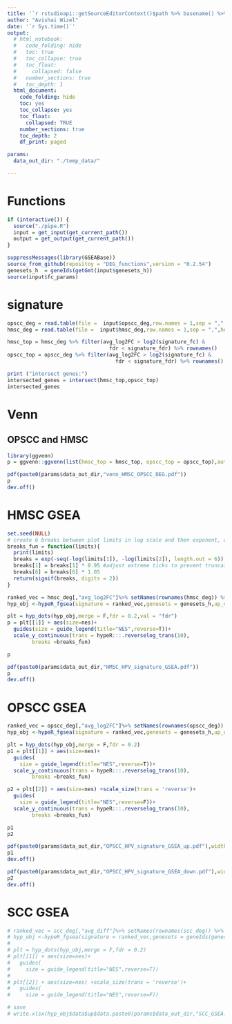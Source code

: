 ```yaml
---
title: '`r rstudioapi::getSourceEditorContext()$path %>% basename() %>% gsub(pattern = "\\.Rmd",replacement = "")`' 
author: "Avishai Wizel"
date: '`r Sys.time()`'
output:
  # html_notebook:
  #   code_folding: hide
  #   toc: true
  #   toc_collapse: true
  #   toc_float:
  #     collapsed: false
  #   number_sections: true
  #   toc_depth: 1
  html_document:
    code_folding: hide
    toc: yes
    toc_collapse: yes
    toc_float:
      collapsed: TRUE
    number_sections: true
    toc_depth: 2
    df_print: paged

params:
  data_out_dir: "./temp_data/" 

---
```




# Functions

```r
if (interactive()) {
  source("./pipe.R")
  input = get_input(get_current_path())
  output = get_output(get_current_path())
}
```

```r
suppressMessages(library(GSEABase))
source_from_github(repositoy = "DEG_functions",version = "0.2.54")
genesets_h  = geneIds(getGmt(input$genesets_h))
source(input$fc_params)

```

# signature
```r

opscc_deg = read.table(file =  input$opscc_deg,row.names = 1,sep = ",",header = T)
hmsc_deg = read.table(file =  input$hmsc_deg,row.names = 1,sep = ",",header = T)

hmsc_top = hmsc_deg %>% filter(avg_log2FC > log2(signature_fc) &
                                 fdr < signature_fdr) %>% rownames()
opscc_top = opscc_deg %>% filter(avg_log2FC > log2(signature_fc) &
                                   fdr < signature_fdr) %>% rownames()

print ("intersect genes:")
intersected_genes = intersect(hmsc_top,opscc_top)
intersected_genes


```
# Venn



## OPSCC and HMSC
```r
library(ggvenn)
p = ggvenn::ggvenn(list(hmsc_top = hmsc_top, opscc_top = opscc_top),auto_scale = T)

```

```r
pdf(paste0(params$data_out_dir,"venn_HMSC_OPSCC_DEG.pdf"))
p
dev.off()
```

# HMSC GSEA

```r
set.seed(NULL)
# create 6 breaks between plot limits in log scale and then exponent, otherwise breaks not good
breaks_fun = function(limits){ 
  print(limits)
  breaks = exp(-seq(-log(limits[1]), -log(limits[2]), length.out = 6))
  breaks[1] = breaks[1] * 0.95 #adjust extreme ticks to prevent truncation
  breaks[6] = breaks[6] * 1.05
  return(signif(breaks, digits = 2))
}

ranked_vec = hmsc_deg[,"avg_log2FC"]%>% setNames(rownames(hmsc_deg)) %>% na.omit() # make named vector
hyp_obj <-hypeR_fgsea(signature = ranked_vec,genesets = genesets_h,up_only = F)

plt = hyp_dots(hyp_obj,merge = F,fdr = 0.2,val = "fdr")
p = plt[[1]] + aes(size=nes)+ 
  guides(size = guide_legend(title="NES",reverse=T))+
  scale_y_continuous(trans = hypeR:::.reverselog_trans(10), 
        breaks =breaks_fun)

p
```
```r
pdf(paste0(params$data_out_dir,"HMSC_HPV_signature_GSEA.pdf"))
p
dev.off()
```



# OPSCC GSEA

```r
ranked_vec = opscc_deg[,"avg_log2FC"]%>% setNames(rownames(opscc_deg)) %>% na.omit() # make named vector
hyp_obj <-hypeR_fgsea(signature = ranked_vec,genesets = genesets_h,up_only = F)

plt = hyp_dots(hyp_obj,merge = F,fdr = 0.2)
p1 = plt[[1]] + aes(size=nes)+ 
  guides(
    size = guide_legend(title="NES",reverse=T))+
  scale_y_continuous(trans = hypeR:::.reverselog_trans(10), 
        breaks =breaks_fun)

p2 = plt[[2]] + aes(size=nes) +scale_size(trans = 'reverse')+
  guides(
    size = guide_legend(title="NES",reverse=F))+
  scale_y_continuous(trans = hypeR:::.reverselog_trans(10), 
        breaks =breaks_fun)

p1
p2
```
```r
pdf(paste0(params$data_out_dir,"OPSCC_HPV_signature_GSEA_up.pdf"),width = 8,height = 5)
p1
dev.off()

pdf(paste0(params$data_out_dir,"OPSCC_HPV_signature_GSEA_down.pdf"),width = 8,height = 5)
p2
dev.off()

```


# SCC GSEA
```r
# ranked_vec = scc_deg[,"avg_diff"]%>% setNames(rownames(scc_deg)) %>% na.omit() # make named vector
# hyp_obj <-hypeR_fgsea(signature = ranked_vec,genesets = geneIds(genesets_h),up_only = F)
# 
# plt = hyp_dots(hyp_obj,merge = F,fdr = 0.2)
# plt[[1]] + aes(size=nes)+ 
#   guides(
#     size = guide_legend(title="NES",reverse=T))
# 
# plt[[2]] + aes(size=nes) +scale_size(trans = 'reverse')+
#   guides(
#     size = guide_legend(title="NES",reverse=F))

```
```r
# save
# write.xlsx(hyp_obj$data$up$data,paste0(params$data_out_dir,"SCC_GSEA.xlsx"))
```
